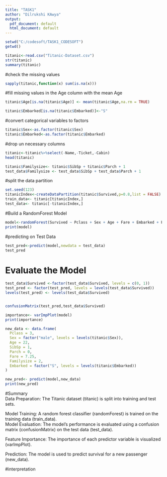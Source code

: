 ---
title: "TASK1"
author: "Dilrukshi KAwya"
output:
  pdf_document: default
  html_document: default
---

```{r}
setwd("C:/codesoft/TASK1_CODESOFT")
getwd()
```
```{r}

titanic<-read.csv("Titanic-Dataset.csv")
str(titanic)
summary(titanic)
```

#check the missing values

```{r}
sapply(titanic,function(x) sum(is.na(x)))
```
#fill missing values in the Age column with the mean Age   



```{r}
titanic$Age[is.na(titanic$Age)] <- mean(titanic$Age,na.rm = TRUE)

titanic$Embarked[is.na(titanic$Embarked)]<-"S"
```

#convert categorical variables to factors   

```{r}
titanic$Sex<-as.factor(titanic$Sex)
titanic$Embarked<-as.factor(titanic$Embarked)

```

#drop un necessary columns    

```{r}
titanic<-titanic%>%select(-Name,-Ticket,-Cabin)
head(titanic)
```

```{r}
titanic$Familysize<- titanic$SibSp + titanic$Parch + 1
test_data$Familysize <- test_data$SibSp + test_data$Parch + 1

```

#split the data partition   

```{r}
set.seed(123)
titanicIndex<-createDataPartition(titanic$Survived,p=0.8,list = FALSE)
train_data<- titanic[titanicIndex,]
test_data<- titanic[-titanicIndex,]
```

#Build a RandomForest Model   

```{r}
model<-randomForest(Survived ~ Pclass + Sex + Age + Fare + Embarked + Familysize,data = train_data)
print(model)
```

#predicting on Test Data   
```{r}

test_pred<-predict(model,newdata = test_data)
test_pred
```
# Evaluate the Model   

```{r}
test_data$Survived <-factor(test_data$Survived, levels = c(0, 1))
test_pred <- factor(test_pred, levels = levels(test_data$Survived))
levels(test_pred) <- levels(test_data$Survived)


confusionMatrix(test_pred,test_data$Survived)
```

```{r}
importance<- varImpPlot(model)
print(importance)
```
```{r}
new_data <- data.frame(
  Pclass = 3,
  Sex = factor("male", levels = levels(titanic$Sex)),
  Age = 22,
  SibSp = 1,
  Parch = 0,
  Fare = 7.25,
  Familysize = 2,
  Embarked = factor("S", levels = levels(titanic$Embarked))
)

new_pred<- predict(model,new_data)
print(new_pred)


```
#Summary    
 Data Preparation: The Titanic dataset (titanic) is split into training and test sets.   
 
Model Training: A random forest classifier (randomForest) is trained on the training data (train_data).   
Model Evaluation: The model's performance is evaluated using a confusion matrix (confusionMatrix) on the test data (test_data).    

Feature Importance: The importance of each predictor variable is visualized (varImpPlot).    

Prediction: The model is used to predict survival for a new passenger (new_data).    

#interpretation    





